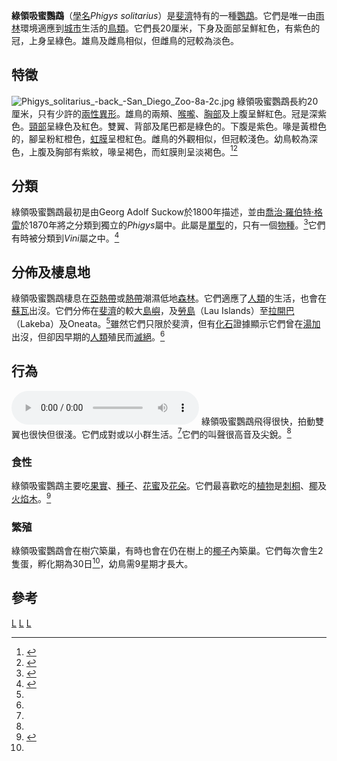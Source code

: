 {{Speciesbox
| taxon = Phigys solitarius
| authority = ([[Georg_Adolf_Suckow|Suckow]], 1800)
| image = Collared Lories taveuni june2008.JPG
| status = LC
| status_system = IUCN3.1
| status_ref = <ref name=iucn>{{IUCN2009|assessors=BirdLife International|year=2008|id=142403|title=Phigys solitarius|downloaded=2009-05-05}}</ref>
| parent_authority = [[喬治·羅伯特·格雷|G R Gray]], 1870
}}
'''綠領吸蜜鸚鵡'''（[[學名|學名]]''Phigys solitarius''）是[[斐濟|斐濟]]特有的一種[[鸚鵡|鸚鵡]]。它們是唯一由[[雨林|雨林]]環境適應到[[城市|城市]]生活的[[鳥類|鳥類]]。它們長20厘米，下身及面部呈鮮紅色，有紫色的冠，上身呈綠色。雄鳥及雌鳥相似，但雌鳥的冠較為淡色。

==特徵==
[[File:Phigys_solitarius_-back_-San_Diego_Zoo-8a-2c.jpg|left]]
綠領吸蜜鸚鵡長約20厘米，只有少許的[[兩性異形|兩性異形]]。雄鳥的兩頰、[[喉嚨|喉嚨]]、[[胸部|胸部]]及上腹呈鮮紅色。冠是深紫色。[[頸部|頸部]]呈綠色及紅色。雙翼、背部及尾巴都是綠色的。下腹是紫色。喙是黃橙色的，腳呈粉紅橙色，[[虹膜|虹膜]]呈橙紅色。雌鳥的外觀相似，但冠較淺色。幼鳥較為深色，上腹及胸部有紫紋，喙呈褐色，而虹膜則呈淡褐色。<ref name=Forsh1978>{{cite book|author=Forshaw, Joseph M. and Cooper, William T.|year=1978|title=Parrots of the World|edition=2nd|publisher=Landsdowne Editions| location=Melbourne|isbn=0-7018-0690-7}}</ref><ref name=Forshaw2006>{{cite book|first=Joseph M.|last=Forshaw|title=Parrots of the World; an Identification Guide|url=https://archive.org/details/parrotsofworldid0000fors|others=Illustrated by Frank Knight|publisher=Princeton University Press|isbn=0691092516|year=2006}}</ref>

==分類==
綠領吸蜜鸚鵡最初是由Georg Adolf Suckow於1800年描述，並由[[喬治·羅伯特·格雷|喬治·羅伯特·格雷]]於1870年將之分類到獨立的''Phigys''屬中。此屬是[[單型|單型]]的，只有一個[[物種|物種]]。<ref name=zoonomen>{{cite web|url=http://www.zoonomen.net/avtax/psit.html|title=Zoological Nomenclature Resource: Psittaciformes (Version 9.022)|date=2009-03-28|publisher=www.zoonomen.net|accessdate=2010-10-01|archive-date=2000-09-03|archive-url=https://web.archive.org/web/20000903181936/http://www.zoonomen.net/avtax/psit.html|dead-url=no}}</ref>它們有時被分類到''Vini''屬之中。<ref name="Steadman">{{Cite book|author=Steadman D|year=2006|title=Extinction and Biogeography in Tropical Pacific Birds|publisher=University of Chicago Press|isbn=978-0-226-77142-7}}</ref>

==分佈及棲息地==
綠領吸蜜鸚鵡棲息在[[亞熱帶|亞熱帶]]或[[熱帶|熱帶]]潮濕低地[[森林|森林]]。它們適應了[[人類|人類]]的生活，也會在[[蘇瓦|蘇瓦]]出沒。它們分佈在[[斐濟|斐濟]]的較大[[島嶼|島嶼]]，及[[勞島|勞島]]（Lau Islands）至[[拉開巴|拉開巴]]（Lakeba）及Oneata。<ref name=Forsh1978/>雖然它們只限於斐濟，但有[[化石|化石]]證據顯示它們曾在[[湯加|湯加]]出沒，但卻因早期的[[人類|人類]]殖民而[[滅絕|滅絕]]。<ref name="Steadman"/>

==行為==
[[Image:Collared_Lory_matei08.ogg|thumb]]
綠領吸蜜鸚鵡飛得很快，拍動雙翼也很快但很淺。它們成對或以小群生活。<ref name=Forsh1978/>它們的叫聲很高音及尖銳。<ref name=Forsh1978/>

===食性===
綠領吸蜜鸚鵡主要吃[[果實|果實]]、[[種子|種子]]、[[花蜜|花蜜]]及[[花朵|花朵]]。它們最喜歡吃的[[植物|植物]]是[[刺桐|刺桐]]、[[椰|椰]]及[[火焰木|火焰木]]。<ref name=Mercer>{{Cite book|author=Mercer, Robin|year=1967|title=A Field Guide to Fiji Birds|location=Suva|publisher=Government Press|pages=9}}</ref>

===繁殖===
綠領吸蜜鸚鵡會在樹穴築巢，有時也會在仍在樹上的[[椰子|椰子]]內築巢。它們每次會生2隻蛋，孵化期為30日<ref name=Forsh1978/>，幼鳥需9星期才長大。

==參考==
{{commonscat|Phigys solitarius}}
{{Reflist}}
{{Taxonbar}}
[[Category:吸蜜鸚鵡亞科|L]]
[[Category:绿领吸蜜鹦鹉属|L]]
[[Category:_1800年描述的鸟类|L]]